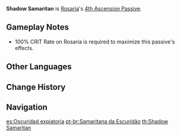 {{Talent Infobox
|image         = Talent Shadow Samaritan.png
|character     = Rosaria
|type          = 4th Ascension Passive
|info          = Casting [[Rites of Termination]] increases CRIT Rate of all nearby party members (except Rosaria herself) by 15% of Rosaria's CRIT Rate for 10s.<br />CRIT Rate Bonus gained this way cannot exceed 15%.
|scale_att1    = CRIT Rate
|utility1      = CRIT Rate
|utility2      = Party CRIT Rate
}}
'''Shadow Samaritan''' is [[Rosaria]]'s [[4th Ascension Passive]].

==Gameplay Notes==
*100% CRIT Rate on Rosaria is required to maximize this passive's effects.

==Other Languages==
{{Other Languages
|en      = Shadow Samaritan
|zhs     = 暗中支援的黯色
|zhs_rm  = Ànzhōng zhīyuán de àn sè
|zht     = 暗中支援的黯色
|zht_rm  = Ànzhōng zhīyuán de àn sè
|zh_tl   = 
|ja      = 陰から支える暗色
|ja_rm   = Kage kara Sasaeru Anshoku
|ja_tl   = Supporting Dark Color Which Comes from the Shadows
|ko      = 어둠 속 조력자
|ko_rm   = Eodum Sok Joryeokja
|ko_tl   = Supporter in the Darkness
|es      = Oscuridad expiatoria
|es_tl   = Expiation Darkness
|fr      = Samaritain de l'ombre
|fr_tl   = Shadow Samaritan
|ru      = Поддерживающая тьма
|ru_tl   = 
|th      = Shadow Samaritan
|vi      = Chi Viện Bóng Tối
|vi_tl   = Aidance from the Darkness
|de      = Beistand aus der Dunkelheit
|de_tl   = Aidance from the Darkness
|id      = Shadow Samaritan
|pt      = Samaritana da Escuridão
|pt_tl   = Shadow Samaritan
}}

==Change History==
{{Change History|1.4}}

==Navigation==
{{Talent Navbox|Rosaria}}

[[es:Oscuridad expiatoria]]
[[pt-br:Samaritana da Escuridão]]
[[th:Shadow Samaritan]]